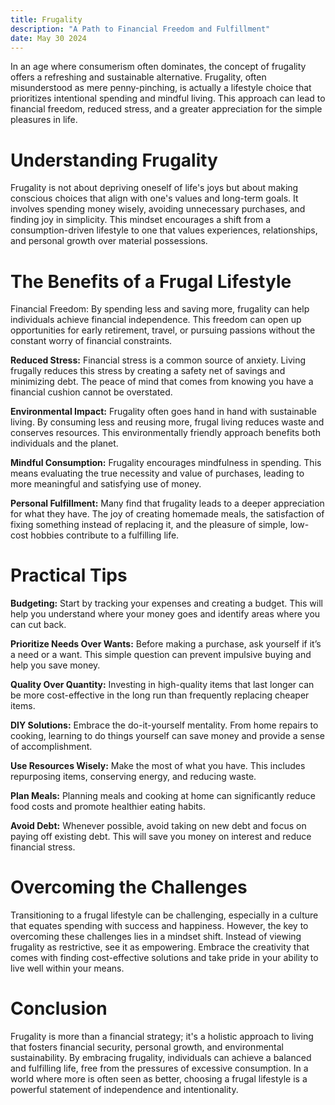 ```yaml
---
title: Frugality
description: "A Path to Financial Freedom and Fulfillment"
date: May 30 2024
---
```


In an age where consumerism often dominates, the concept of frugality offers a refreshing and sustainable alternative. Frugality, often misunderstood as mere penny-pinching, is actually a lifestyle choice that prioritizes intentional spending and mindful living. This approach can lead to financial freedom, reduced stress, and a greater appreciation for the simple pleasures in life.

# Understanding Frugality
Frugality is not about depriving oneself of life's joys but about making conscious choices that align with one's values and long-term goals. It involves spending money wisely, avoiding unnecessary purchases, and finding joy in simplicity. This mindset encourages a shift from a consumption-driven lifestyle to one that values experiences, relationships, and personal growth over material possessions.

# The Benefits of a Frugal Lifestyle
Financial Freedom: By spending less and saving more, frugality can help individuals achieve financial independence. This freedom can open up opportunities for early retirement, travel, or pursuing passions without the constant worry of financial constraints.

**Reduced Stress:** Financial stress is a common source of anxiety. Living frugally reduces this stress by creating a safety net of savings and minimizing debt. The peace of mind that comes from knowing you have a financial cushion cannot be overstated.

**Environmental Impact:** Frugality often goes hand in hand with sustainable living. By consuming less and reusing more, frugal living reduces waste and conserves resources. This environmentally friendly approach benefits both individuals and the planet.

**Mindful Consumption:** Frugality encourages mindfulness in spending. This means evaluating the true necessity and value of purchases, leading to more meaningful and satisfying use of money.

**Personal Fulfillment:** Many find that frugality leads to a deeper appreciation for what they have. The joy of creating homemade meals, the satisfaction of fixing something instead of replacing it, and the pleasure of simple, low-cost hobbies contribute to a fulfilling life.

# Practical Tips
**Budgeting:** Start by tracking your expenses and creating a budget. This will help you understand where your money goes and identify areas where you can cut back.

**Prioritize Needs Over Wants:** Before making a purchase, ask yourself if it’s a need or a want. This simple question can prevent impulsive buying and help you save money.

**Quality Over Quantity:** Investing in high-quality items that last longer can be more cost-effective in the long run than frequently replacing cheaper items.

**DIY Solutions:** Embrace the do-it-yourself mentality. From home repairs to cooking, learning to do things yourself can save money and provide a sense of accomplishment.

**Use Resources Wisely:** Make the most of what you have. This includes repurposing items, conserving energy, and reducing waste.

**Plan Meals:** Planning meals and cooking at home can significantly reduce food costs and promote healthier eating habits.

**Avoid Debt:** Whenever possible, avoid taking on new debt and focus on paying off existing debt. This will save you money on interest and reduce financial stress.

# Overcoming the Challenges
Transitioning to a frugal lifestyle can be challenging, especially in a culture that equates spending with success and happiness. However, the key to overcoming these challenges lies in a mindset shift. Instead of viewing frugality as restrictive, see it as empowering. Embrace the creativity that comes with finding cost-effective solutions and take pride in your ability to live well within your means.

# Conclusion
Frugality is more than a financial strategy; it's a holistic approach to living that fosters financial security, personal growth, and environmental sustainability. By embracing frugality, individuals can achieve a balanced and fulfilling life, free from the pressures of excessive consumption. In a world where more is often seen as better, choosing a frugal lifestyle is a powerful statement of independence and intentionality.
